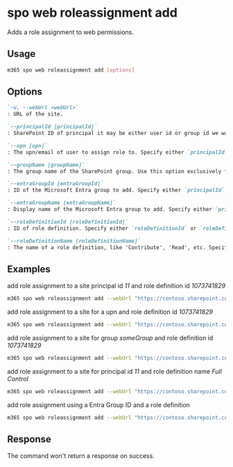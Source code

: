 
# spo web roleassignment add

Adds a role assignment to web permissions.

## Usage

```sh
m365 spo web roleassignment add [options]
```

## Options

```md definition-list
`-u, --webUrl <webUrl>`
: URL of the site.

`--principalId [principalId]`
: SharePoint ID of principal it may be either user id or group id we want to add permissions to. Specify either `principalId`, `upn`, `groupName`, `entraGroupId` or `entraGroupName` but not multiple.

`--upn [upn]`
: The upn/email of user to assign role to. Specify either `principalId`, `upn`, `groupName`, `entraGroupId` or `entraGroupName` but not multiple.

`--groupName [groupName]`
: The group name of the SharePoint group. Use this option exclusively for SharePoint Online groups. Specify either `principalId`, `upn`, `groupName`, `entraGroupId` or `entraGroupName` but not multiple.

`--entraGroupId [entraGroupId]`
: ID of the Microsoft Entra group to add. Specify either `principalId`, `upn`, `groupName`, `entraGroupId` or `entraGroupName` but not multiple.

`--entraGroupName [entraGroupName]`
: Display name of the Microsoft Entra group to add. Specify either `principalId`, `upn`, `groupName`, `entraGroupId` or `entraGroupName` but not multiple.

`--roleDefinitionId [roleDefinitionId]`
: ID of role definition. Specify either `roleDefinitionId` or `roleDefinitionName` but not both.

`--roleDefinitionName [roleDefinitionName]`
: The name of a role definition, like 'Contribute', 'Read', etc. Specify either `roleDefinitionId` or `roleDefinitionName` but not both.
```

<Global />

## Examples

add role assignment to a site principal id _11_ and role definition id _1073741829_

```sh
m365 spo web roleassignment add --webUrl "https://contoso.sharepoint.com/sites/project-x" --principalId 11 --roleDefinitionId 1073741829
```

add role assignment to a site for a upn and role definition id _1073741829_

```sh
m365 spo web roleassignment add --webUrl "https://contoso.sharepoint.com/sites/project-x" --upn "someaccount@tenant.onmicrosoft.com" --roleDefinitionId 1073741829
```

add role assignment to a site for group _someGroup_ and role definition id _1073741829_

```sh
m365 spo web roleassignment add --webUrl "https://contoso.sharepoint.com/sites/project-x" --groupName "someGroup" --roleDefinitionId 1073741829
```

add role assignment to a site for principal id _11_ and role definition name _Full Control_

```sh
m365 spo web roleassignment add --webUrl "https://contoso.sharepoint.com/sites/project-x" --principalId 11 --roleDefinitionName "Full Control"
```

add role assignment using a Entra Group ID and a role definition 

```sh
m365 spo web roleassignment add --webUrl "https://contoso.sharepoint.com/sites/project-x" --entraGroupId '27ae47f1-48f1-46f3-980b-d3c1470e398d' --roleDefinitionId 1073741829
```

## Response

The command won't return a response on success.
